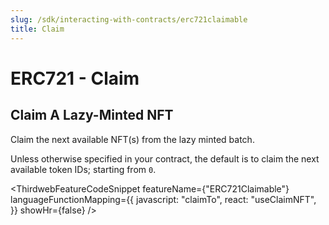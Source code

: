 ```yaml
---
slug: /sdk/interacting-with-contracts/erc721claimable
title: Claim
---
```



# ERC721 - Claim

## Claim A Lazy-Minted NFT

Claim the next available NFT(s) from the lazy minted batch.

Unless otherwise specified in your contract, the default is to claim the next available token IDs; starting from `0`.

<ThirdwebFeatureCodeSnippet
  featureName={"ERC721Claimable"}
  languageFunctionMapping={{
    javascript: "claimTo",
    react: "useClaimNFT",
  }}
  showHr={false}
/>
